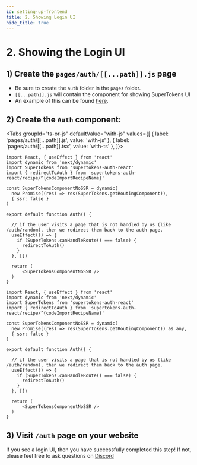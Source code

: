 ```yaml
---
id: setting-up-frontend
title: 2. Showing Login UI
hide_title: true
---
```


<!-- COPY DOCS -->
<!-- ./thirdpartyemailpassword/nextjs/setting-up-frontend.mdx -->


# 2. Showing the Login UI

## 1) Create the `pages/auth/[[...path]].js` page
- Be sure to create the `auth` folder in the `pages` folder.
- `[[...path]].js` will contain the component for showing SuperTokens UI
- An example of this can be found [here](https://github.com/supertokens/next.js/blob/canary/examples/with-supertokens/pages/auth/%5B%5B...path%5D%5D.js).

## 2) Create the `Auth` component:

<Tabs
groupId="ts-or-js"
defaultValue="with-js"
values={[
{ label: 'pages/auth/[[...path]].js', value: 'with-js' },
{ label: 'pages/auth/[[...path]].tsx', value: 'with-ts' },
]}>

<TabItem value="with-js">

```tsx
import React, { useEffect } from 'react'
import dynamic from 'next/dynamic'
import SuperTokens from 'supertokens-auth-react'
import { redirectToAuth } from 'supertokens-auth-react/recipe/^{codeImportRecipeName}'

const SuperTokensComponentNoSSR = dynamic(
  new Promise((res) => res(SuperTokens.getRoutingComponent)),
  { ssr: false }
)

export default function Auth() {

  // if the user visits a page that is not handled by us (like /auth/random), then we redirect them back to the auth page.
  useEffect(() => {
    if (SuperTokens.canHandleRoute() === false) {
      redirectToAuth()
    }
  }, [])

  return (
      <SuperTokensComponentNoSSR />
  )
}
```
</TabItem>

<TabItem value="with-ts">

```tsx
import React, { useEffect } from 'react'
import dynamic from 'next/dynamic'
import SuperTokens from 'supertokens-auth-react'
import { redirectToAuth } from 'supertokens-auth-react/recipe/^{codeImportRecipeName}'

const SuperTokensComponentNoSSR = dynamic(
  new Promise((res) => res(SuperTokens.getRoutingComponent)) as any,
  { ssr: false }
)

export default function Auth() {

  // if the user visits a page that is not handled by us (like /auth/random), then we redirect them back to the auth page.
  useEffect(() => {
    if (SuperTokens.canHandleRoute() === false) {
      redirectToAuth()
    }
  }, [])

  return (
      <SuperTokensComponentNoSSR />
  )
}
```
</TabItem>
</Tabs>


## 3) Visit `/auth` page on your website
If you see a login UI, then you have successfully completed this step! If not, please feel free to ask questions on [Discord](https://supertokens.com/discord)
